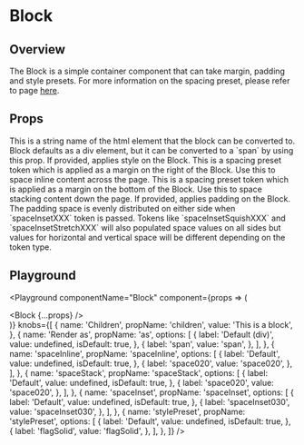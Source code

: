 

# Block

## Overview

The Block is a simple container component that can take margin, padding and style presets.
For more information on the spacing preset, please refer to page [here](/foundations/presets/space-presets/).

## Props

<LegacyBlock marginTop="sizing040">
  <Prop name="as" type="string" default="div">
    This is a string name of the html element that the block can be converted
    to. Block defaults as a div element, but it can be converted to a `span` by
    using this prop.
  </Prop>
  <Prop name="stylePreset" type="MQ<string>">
    If provided, applies style on the Block.
  </Prop>
  <Prop name="spaceInline" type="MQ<string>">
    This is a spacing preset token which is applied as a margin on the right of
    the Block. Use this to space inline content across the page.
  </Prop>
  <Prop name="spaceStack" type="MQ<string>">
    This is a spacing preset token which is applied as a margin on the bottom of
    the Block. Use this to space stacking content down the page.
  </Prop>
  <Prop name="spaceInset" type="MQ<string>">
    If provided, applies padding on the Block. 
    The padding space is evenly distributed on either side when `spaceInsetXXX` token is passed.
    Tokens like `spaceInsetSquishXXX` and `spaceInsetStretchXXX` will also populated space values on all sides
    but values for horizontal and vertical space will be different depending on the token type.
  </Prop>
</LegacyBlock>

## Playground

<Playground
  componentName="Block"
  component={props => (
    <div>
      <LegacyBlock
        height="sizing060"
        width="sizing120"
        backgroundColor="blue080"
      />
      <Block {...props} />
      <LegacyBlock
        height="sizing060"
        width="sizing120"
        backgroundColor="blue080"
      />
    </div>
  )}
  knobs={[
    {
      name: 'Children',
      propName: 'children',
      value: 'This is a block',
    },
    {
      name: 'Render as',
      propName: 'as',
      options: [
        {
          label: 'Default (div)',
          value: undefined,
          isDefault: true,
        },
        {
          label: 'span',
          value: 'span',
        },
      ],
    },
    {
      name: 'spaceInline',
      propName: 'spaceInline',
      options: [
        {
          label: 'Default',
          value: undefined,
          isDefault: true,
        },
        {
          label: 'space020',
          value: 'space020',
        },
      ],
    },
    {
      name: 'spaceStack',
      propName: 'spaceStack',
      options: [
        {
          label: 'Default',
          value: undefined,
          isDefault: true,
        },
        {
          label: 'space020',
          value: 'space020',
        },
      ],
    },
    {
      name: 'spaceInset',
      propName: 'spaceInset',
      options: [
        {
          label: 'Default',
          value: undefined,
          isDefault: true,
        },
        {
          label: 'spaceInset030',
          value: 'spaceInset030',
        },
      ],
    },
    {
      name: 'stylePreset',
      propName: 'stylePreset',
      options: [
        {
          label: 'Default',
          value: undefined,
          isDefault: true,
        },
        {
          label: 'flagSolid',
          value: 'flagSolid',
        },
      ],
    },
  ]}
/>

